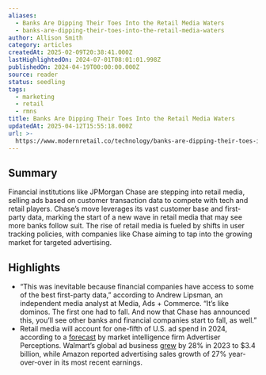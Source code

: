 ```yaml
---
aliases:
  - Banks Are Dipping Their Toes Into the Retail Media Waters
  - banks-are-dipping-their-toes-into-the-retail-media-waters
author: Allison Smith
category: articles
createdAt: 2025-02-09T20:38:41.000Z
lastHighlightedOn: 2024-07-01T08:01:01.998Z
publishedOn: 2024-04-19T00:00:00.000Z
source: reader
status: seedling
tags:
  - marketing
  - retail
  - rmns
title: Banks Are Dipping Their Toes Into the Retail Media Waters
updatedAt: 2025-04-12T15:55:18.000Z
url: >-
  https://www.modernretail.co/technology/banks-are-dipping-their-toes-into-the-retail-media-waters/?utm_source=mrdaily&utm_campaign=mrdis&utm_medium=email
---
```

## Summary

Financial institutions like JPMorgan Chase are stepping into retail media, selling ads based on customer transaction data to compete with tech and retail players. Chase’s move leverages its vast customer base and first-party data, marking the start of a new wave in retail media that may see more banks follow suit. The rise of retail media is fueled by shifts in user tracking policies, with companies like Chase aiming to tap into the growing market for targeted advertising.

## Highlights

- “This was inevitable because financial companies have access to some of the best first-party data,” according to Andrew Lipsman, an independent media analyst at Media, Ads + Commerce. “It’s like dominos. The first one had to fall. And now that Chase has announced this, you’ll see other banks and financial companies start to fall, as well.”
- Retail media will account for one-fifth of U.S. ad spend in 2024, according to a [forecast](https://www.advertiserperceptions.com/retail-media-will-represent-a-fifth-of-us-ad-spending-in-2024/) by market intelligence firm Advertiser Perceptions. Walmart’s global ad business [grew](https://www.modernretail.co/marketing/modern-retail-research-walmart-target-are-encroaching-on-amazons-retail-media-dominance/) by 28% in 2023 to $3.4 billion, while Amazon reported advertising sales growth of 27% year-over-over in its most recent earnings.
